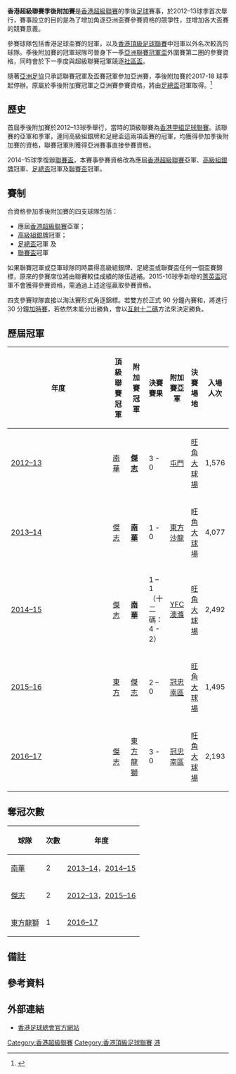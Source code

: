 {{Infobox football tournament
|name = 香港超級聯賽<br>季後附加賽
|logo =
|founded = 2013
|region = {{flag|HKG}}
|teams = 4 隊
|international cup = [[亞洲聯賽冠軍盃|亞洲聯賽冠軍盃]]
|champion = [[東方足球隊|東方龍獅]]（[[2016–17年香港超級聯賽季後附加賽|2016–17]]）
|most successful club = [[南華足球隊|南華]]，[[傑志|傑志]]（2 次）
|website = 
|current_season = [[2016–17年香港超級聯賽季後附加賽|2016–17季後附加賽]]
}}

'''香港超級聯賽季後附加賽'''是[[香港超級聯賽|香港超級聯賽]]的季後[[足球|足球]]賽事，於2012–13球季首次舉行，賽事設立的目的是為了增加角逐亞洲盃賽參賽資格的競爭性，並增加各大盃賽的競賽意義。

參賽球隊包括香港足球盃賽的冠軍，以及[[香港頂級足球聯賽|香港頂級足球聯賽]]中冠軍以外名次較高的球隊。季後附加賽的冠軍球隊可晉身下一季[[亞洲聯賽冠軍盃|亞洲聯賽冠軍盃]]外圍賽第二圈的參賽資格，同時會於下一季度與超級聯賽冠軍競逐[[香港社區盃|社區盃]]。

隨著[[亞洲足協|亞洲足協]]只承認聯賽冠軍及盃賽冠軍參加亞洲賽，季後附加賽於2017-18 球季起停辦。原屬於季後附加賽冠軍之亞洲賽參賽資格，將由[[香港足總盃|足總盃]]冠軍取得。<ref>{{Cite news|url=http://hk.on.cc/hk/bkn/cnt/sport/20170506/bkn-20170506173156214-0506_00882_001.html|title=港超聯　王威信：季後賽玩埋今季取消|author=|date=2017-05-06|work=|newspaper=on.cc東網|language=zh-hk|accessdate=2018-04-16|archive-date=2017-06-10|archive-url=https://web.archive.org/web/20170610053219/http://hk.on.cc/hk/bkn/cnt/sport/20170506/bkn-20170506173156214-0506_00882_001.html|dead-url=no}}</ref>

==歷史==
首屆季後附加賽於2012–13球季舉行，當時的頂級聯賽為[[香港甲組足球聯賽|香港甲組足球聯賽]]。該聯賽的亞軍和季軍，連同高級組銀牌和足總盃這兩項盃賽的冠軍，均獲得參加季後附加賽的資格，聯賽冠軍則獲得亞洲賽事直接參賽資格。

2014–15球季復辦[[香港聯賽盃|聯賽盃]]，本賽事參賽資格改為應屆[[香港超級聯賽|香港超級聯賽]]亞軍、[[香港高級組銀牌|高級組銀牌]]冠軍、[[香港足總盃|足總盃]]冠軍及[[香港聯賽盃|聯賽盃]]冠軍。

== 賽制 ==
合資格參加季後附加賽的四支球隊包括：
* 應屆[[香港超級聯賽|香港超級聯賽]]亞軍；
* [[香港高級組銀牌|高級組銀牌]]冠軍；
* [[香港足總盃|足總盃]]冠軍 及
* [[香港聯賽盃|聯賽盃]]冠軍{{refn|group=註|name=first|當屆若沒有舉辦[[香港聯賽盃|聯賽盃]]，聯賽季軍獲得參賽資格。}}

如果聯賽冠軍或亞軍球隊同時贏得高級組銀牌、足總盃或聯賽盃任何一個盃賽錦標，原來的參賽席位將由聯賽較佳成績的隊伍遞補。2015-16球季新增的[[香港菁英盃|菁英盃]]冠軍不會獲得參賽資格，需通過上述途徑贏取參賽資格。

四支參賽球隊直接以淘汰賽形式角逐錦標。若雙方於正式 90 分鐘內賽和，將進行 30 分鐘[[加時賽|加時賽]]，若依然未能分出勝負，會以[[互射十二碼|互射十二碼]]方法來決定勝負。

== 歷屆冠軍 ==
{{動態列表}}
{| class="wikitable" style="width: 70%; text-align: center"
!width=8% |年度
!width=10% |頂級聯賽冠軍
!width=10% |附加賽冠軍
!width=14% |決賽賽果
!width=10% |附加賽亞軍
!width=10% |決賽場地
!width=8% |入場人次
|-
| [[2012–13年香港甲組足球聯賽季後附加賽|2012–13]]
| [[南華足球隊|南華]]{{refn|group=註|name=second|該年度的[[香港甲組足球聯賽|香港甲組足球聯賽]]冠軍。當時[[香港超級聯賽|超級聯賽]]尚未舉辦，頂級聯賽為甲組足球聯賽。}}
| '''[[傑志體育會|傑志]]'''
| 3 - 0
| [[屯門體育會足球隊|屯門]]
| [[旺角大球場|旺角大球場]]
| 1,576
|-
| [[2013–14年香港甲組足球聯賽季後附加賽|2013–14]]
| [[傑志體育會|傑志]] {{refn|group=註|name=second|}}
| '''[[南華足球隊|南華]]'''
| 1 - 0
| [[東方沙龍|東方沙龍]]
| [[旺角大球場|旺角大球場]]
| 4,077
|-
| [[2014–15年香港超級聯賽季後附加賽|2014–15]]
|  [[傑志體育會|傑志]] 
| '''[[南華足球隊|南華]]'''
| 1 – 1<br>（十二碼：4 - 2）
| [[YFC澳滌|YFC澳滌]]
| [[旺角大球場|旺角大球場]]
| 2,492
|-
| [[2015–16年香港超級聯賽季後附加賽|2015–16]]
| [[東方足球隊|東方]]
| [[傑志體育會|傑志]] 
| 2 – 0
| [[冠忠南區|冠忠南區]]
| [[旺角大球場|旺角大球場]]
| 1,495
|-
| [[2016–17年香港超級聯賽季後附加賽|2016–17]]
| [[傑志體育會|傑志]]
| [[東方足球隊|東方龍獅]]
| 3 - 0
| [[冠忠南區|冠忠南區]]
| [[旺角大球場|旺角大球場]]
| 2,193
|}

== 奪冠次數 ==
{| class="wikitable"
!球隊
!次數
!年度 
|- align=left
| [[南華足球隊|南華]] || 2 || [[2013–14年香港甲組足球聯賽季後附加賽|2013–14]]，[[2014–15年香港超級聯賽季後附加賽|2014–15]]
|-
| [[傑志體育會|傑志]] || 2 || [[2012–13年香港甲組足球聯賽季後附加賽|2012–13]]，[[2015–16年香港超級聯賽季後附加賽|2015–16]]
|-
| [[東方足球隊|東方龍獅]] ||1|| [[2016–17年香港超級聯賽季後附加賽|2016–17]]
|}

==備註==
{{reflist|group=註}}

== 參考資料 ==
{{reflist}}
== 外部連結 ==

*[https://web.archive.org/web/20140203031700/http://www2.hkfa.com/zh-hk/index.php 香港足球總會官方網站] {{zh-hant icon}}

{{港超賽季}}
{{香港超級聯賽季後附加賽}}
{{香港頂級足球聯賽賽季}}
{{香港足球}}

[[Category:香港超級聯賽|Category:香港超級聯賽]]
[[Category:香港頂級足球聯賽|Category:香港頂級足球聯賽]]
[[Category:2014年至2015年本土足球聯賽|港]]